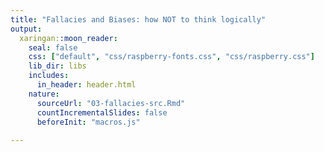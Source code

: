 ```yaml
---
title: "Fallacies and Biases: how NOT to think logically"
output:
  xaringan::moon_reader:
    seal: false
    css: ["default", "css/raspberry-fonts.css", "css/raspberry.css"]
    lib_dir: libs
    includes:
      in_header: header.html
    nature:
      sourceUrl: "03-fallacies-src.Rmd"
      countIncrementalSlides: false
      beforeInit: "macros.js"
      
---
```

